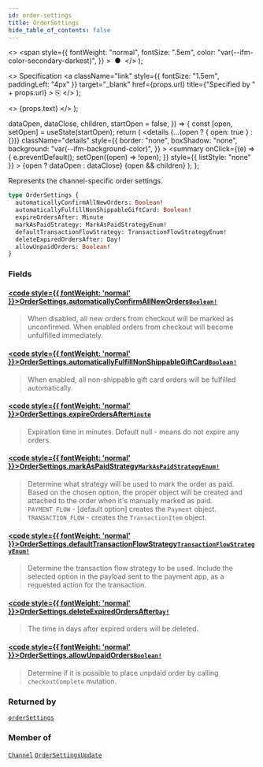 ```yaml
---
id: order-settings
title: OrderSettings
hide_table_of_contents: false
---
```


  <>
    <span
      style={{
        fontWeight: "normal",
        fontSize: ".5em",
        color: "var(--ifm-color-secondary-darkest)",
      }}
    >
      &nbsp;●&nbsp;
    </span>
  </>
);

  <>
    Specification
    <a
      className="link"
      style={{ fontSize: "1.5em", paddingLeft: "4px" }}
      target="\_blank"
      href={props.url}
      title={"Specified by " + props.url}
    >
      ⎘
    </a>
  </>
);

  <>
    <span className={props.class}>{props.text}</span>
  </>
);


  dataOpen,
  dataClose,
  children,
  startOpen = false,
}) => {
  const [open, setOpen] = useState(startOpen);
  return (
    <details
      {...(open ? { open: true } : {})}
      className="details"
      style={{
        border: "none",
        boxShadow: "none",
        background: "var(--ifm-background-color)",
      }}
    >
      <summary
        onClick={(e) => {
          e.preventDefault();
          setOpen((open) => !open);
        }}
        style={{ listStyle: "none" }}
      >
        {open ? dataOpen : dataClose}
      </summary>
      {open && children}
    </details>
  );
};

Represents the channel-specific order settings.

```graphql
type OrderSettings {
  automaticallyConfirmAllNewOrders: Boolean!
  automaticallyFulfillNonShippableGiftCard: Boolean!
  expireOrdersAfter: Minute
  markAsPaidStrategy: MarkAsPaidStrategyEnum!
  defaultTransactionFlowStrategy: TransactionFlowStrategyEnum!
  deleteExpiredOrdersAfter: Day!
  allowUnpaidOrders: Boolean!
}
```

### Fields

#### [<code style={{ fontWeight: 'normal' }}>OrderSettings.<b>automaticallyConfirmAllNewOrders</b></code>](#)<Bullet />[`Boolean!`](../../../api-reference/miscellaneous/scalars/boolean) <Badge class="badge badge--secondary" text="non-null"/> <Badge class="badge badge--secondary" text="scalar"/>

> When disabled, all new orders from checkout will be marked as unconfirmed. When enabled orders from checkout will become unfulfilled immediately.

#### [<code style={{ fontWeight: 'normal' }}>OrderSettings.<b>automaticallyFulfillNonShippableGiftCard</b></code>](#)<Bullet />[`Boolean!`](../../../api-reference/miscellaneous/scalars/boolean) <Badge class="badge badge--secondary" text="non-null"/> <Badge class="badge badge--secondary" text="scalar"/>

> When enabled, all non-shippable gift card orders will be fulfilled automatically.

#### [<code style={{ fontWeight: 'normal' }}>OrderSettings.<b>expireOrdersAfter</b></code>](#)<Bullet />[`Minute`](../../../api-reference/miscellaneous/scalars/minute) <Badge class="badge badge--secondary" text="scalar"/>

> Expiration time in minutes. Default null - means do not expire any orders.
>
> <Badge text="Added in Saleor 3.13" class="secondary margin-bottom--sm" />
>
> <FeaturePreview />

#### [<code style={{ fontWeight: 'normal' }}>OrderSettings.<b>markAsPaidStrategy</b></code>](#)<Bullet />[`MarkAsPaidStrategyEnum!`](../../../api-reference/channels/enums/mark-as-paid-strategy-enum) <Badge class="badge badge--secondary" text="non-null"/> <Badge class="badge badge--secondary" text="enum"/>

> Determine what strategy will be used to mark the order as paid. Based on the chosen option, the proper object will be created and attached to the order when it's manually marked as paid.
> `PAYMENT_FLOW` - [default option] creates the `Payment` object.
> `TRANSACTION_FLOW` - creates the `TransactionItem` object.
>
> <Badge text="Added in Saleor 3.13" class="secondary margin-bottom--sm" />
>
> <FeaturePreview />

#### [<code style={{ fontWeight: 'normal' }}>OrderSettings.<b>defaultTransactionFlowStrategy</b></code>](#)<Bullet />[`TransactionFlowStrategyEnum!`](../../../api-reference/payments/enums/transaction-flow-strategy-enum) <Badge class="badge badge--secondary" text="non-null"/> <Badge class="badge badge--secondary" text="enum"/>

> Determine the transaction flow strategy to be used. Include the selected option in the payload sent to the payment app, as a requested action for the transaction.
>
> <Badge text="Added in Saleor 3.13" class="secondary margin-bottom--sm" />
>
> <FeaturePreview />

#### [<code style={{ fontWeight: 'normal' }}>OrderSettings.<b>deleteExpiredOrdersAfter</b></code>](#)<Bullet />[`Day!`](../../../api-reference/miscellaneous/scalars/day) <Badge class="badge badge--secondary" text="non-null"/> <Badge class="badge badge--secondary" text="scalar"/>

> The time in days after expired orders will be deleted.
>
> <Badge text="Added in Saleor 3.14" class="secondary margin-bottom--sm" />
>
> <FeaturePreview />

#### [<code style={{ fontWeight: 'normal' }}>OrderSettings.<b>allowUnpaidOrders</b></code>](#)<Bullet />[`Boolean!`](../../../api-reference/miscellaneous/scalars/boolean) <Badge class="badge badge--secondary" text="non-null"/> <Badge class="badge badge--secondary" text="scalar"/>

> Determine if it is possible to place unpdaid order by calling `checkoutComplete` mutation.
>
> <Badge text="Added in Saleor 3.15" class="secondary margin-bottom--sm" />
>
> <FeaturePreview />

### Returned by

[`orderSettings`](../../../api-reference/orders/queries/order-settings) <Badge class="badge badge--secondary" text="query"/>

### Member of

[`Channel`](../../../api-reference/channels/objects/channel) <Badge class="badge badge--secondary" text="object"/><Bullet />[`OrderSettingsUpdate`](../../../api-reference/orders/objects/order-settings-update) <Badge class="badge badge--secondary" text="object"/>

